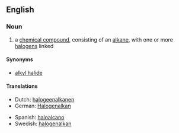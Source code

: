 ==English==
===Noun===
{{en-noun}}
#{{organic chemistry}} a [[chemical compound]], consisting of an [[alkane]], with one or more [[halogen]]s linked

====Synonyms====
*[[alkyl halide]]

====Translations====
{{trans-top|chemical compound}}
*Dutch: [[halogeenalkanen]]
*German: [[Halogenalkan]]
{{trans-mid}}
*Spanish: [[haloalcano]]
*Swedish: [[halogenalkan]] {{c}}
{{trans-bottom}}